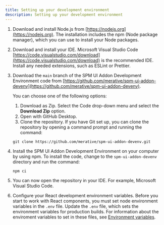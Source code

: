 ```yaml
---
title: Setting up your development environment
description: Setting up your development environment
---
```


1. Download and install Node.js from [https://nodejs.org](https://nodejs.org). The installation includes the npm (Node package manager), which you can use to install your Node packages.
2. Download and install your IDE. Microsoft Visual Studio Code [https://code.visualstudio.com/download](https://code.visualstudio.com/download) is the recommended IDE.  Install any needed extensions, such as ESLint or Prettier.
3. Download the `main` branch of the SPM UI Addon Development Environment code from [https://github.com/merative/spm-ui-addon-devenv](https://github.com/merative/spm-ui-addon-devenv).

    You can choose one of the following options:
    1. Download as Zip. Select the Code drop-down menu and select the **Download Zip** option.
    2. Open with GitHub Desktop.
    3. Clone the repository.
    If you have Git set up, you can clone the repository by opening a command prompt and running the command:

     ```
     git clone https://github.com/merative/spm-ui-addon-devenv.git
     ```

1. Install the SPM UI Addon Development Environment on your computer by using npm. To install the code, change to the `spm-ui-addon-devenv` directory and run the command:

    ```
    npm ci
    ```

2. You can now open the repository in your IDE. For example, Microsoft Visual Studio Code.

3. Configure your React development environment variables. Before you start to work with React components, you must set node environment variables in the `.env` file.
Update the `.env` file, which sets the environment variables for production builds. For information about the enviroment variables to set in these files, see [Environment variables](environment-variables).
